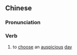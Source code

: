 {{also|择吉}}
==Chinese==
{{zh-forms|s=择吉}}

===Pronunciation===
{{zh-pron
|m=zéjí
|c=zaak6 gat1
|cat=v
}}

===Verb===
{{zh-verb}}

# to [[choose]] an [[auspicious]] [[day]] {{gloss|for a ceremony, or project}}